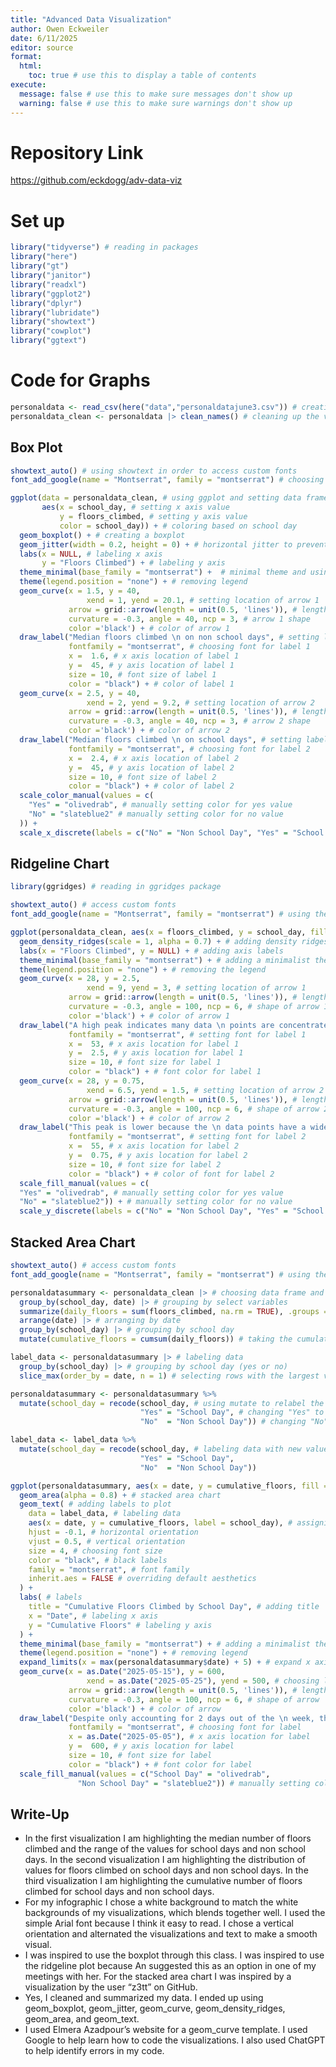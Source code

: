 ```yaml
---
title: "Advanced Data Visualization"
author: Owen Eckweiler
date: 6/11/2025
editor: source
format: 
  html:
    toc: true # use this to display a table of contents
execute:
  message: false # use this to make sure messages don't show up
  warning: false # use this to make sure warnings don't show up
---
```


# Repository Link

<https://github.com/eckdogg/adv-data-viz>


# Set up

```r
library("tidyverse") # reading in packages
library("here")
library("gt")
library("janitor")
library("readxl")
library("ggplot2")
library("dplyr")
library("lubridate")
library("showtext")
library("cowplot")
library("ggtext")
```


# Code for Graphs

```r
personaldata <- read_csv(here("data","personaldatajune3.csv")) # creating an object called "personaldata" from my csv
personaldata_clean <- personaldata |> clean_names() # cleaning up the variable names
```

## Box Plot

```r
showtext_auto() # using showtext in order to access custom fonts
font_add_google(name = "Montserrat", family = "montserrat") # choosing the google font "Montserrat"

ggplot(data = personaldata_clean, # using ggplot and setting data frame
       aes(x = school_day, # setting x axis value
           y = floors_climbed, # setting y axis value
           color = school_day)) + # coloring based on school day
  geom_boxplot() + # creating a boxplot
  geom_jitter(width = 0.2, height = 0) + # horizontal jitter to prevent overlapping points
  labs(x = NULL, # labeling x axis
       y = "Floors Climbed") + # labeling y axis
  theme_minimal(base_family = "montserrat") +  # minimal theme and using custom font
  theme(legend.position = "none") + # removing legend
  geom_curve(x = 1.5, y = 40,
                 xend = 1, yend = 20.1, # setting location of arrow 1
             arrow = grid::arrow(length = unit(0.5, 'lines')), # length of arrow 1
             curvature = -0.3, angle = 40, ncp = 3, # arrow 1 shape
             color ='black') + # color of arrow 1
  draw_label("Median floors climbed \n on non school days", # setting label 1
             fontfamily = "montserrat", # choosing font for label 1
             x =  1.6, # x axis location of label 1
             y =  45, # y axis location of label 1
             size = 10, # font size of label 1
             color = "black") + # color of label 1
  geom_curve(x = 2.5, y = 40, 
                 xend = 2, yend = 9.2, # setting location of arrow 2
             arrow = grid::arrow(length = unit(0.5, 'lines')), # length of arrow 2
             curvature = -0.3, angle = 40, ncp = 3, # arrow 2 shape
             color ='black') + # color of arrow 2
  draw_label("Median floors climbed \n on school days", # setting label 2
             fontfamily = "montserrat", # choosing font for label 2
             x =  2.4, # x axis location of label 2
             y =  45, # y axis location of label 2
             size = 10, # font size of label 2
             color = "black") + # color of label 2
  scale_color_manual(values = c(
    "Yes" = "olivedrab", # manually setting color for yes value
    "No" = "slateblue2" # manually setting color for no value
  )) +
  scale_x_discrete(labels = c("No" = "Non School Day", "Yes" = "School Day"))
```

## Ridgeline Chart

```r
library(ggridges) # reading in ggridges package

showtext_auto() # access custom fonts
font_add_google(name = "Montserrat", family = "montserrat") # using the "Montserrat" font

ggplot(personaldata_clean, aes(x = floors_climbed, y = school_day, fill = school_day)) + # choosing data frame and assigning axis values
  geom_density_ridges(scale = 1, alpha = 0.7) + # adding density ridges
  labs(x = "Floors Climbed", y = NULL) + # adding axis labels
  theme_minimal(base_family = "montserrat") + # adding a minimalist theme
  theme(legend.position = "none") + # removing the legend
  geom_curve(x = 28, y = 2.5, 
                 xend = 9, yend = 3, # setting location of arrow 1
             arrow = grid::arrow(length = unit(0.5, 'lines')), # length of arrow 1
             curvature = -0.3, angle = 100, ncp = 6, # shape of arrow 1
             color ='black') + # color of arrow 1
  draw_label("A high peak indicates many data \n points are concentrated around \n the corresponding x-value", # setting label 1
             fontfamily = "montserrat", # setting font for label 1
             x =  53, # x axis location for label 1
             y =  2.5, # y axis location for label 1
             size = 10, # font size for label 1
             color = "black") + # font color for label 1
  geom_curve(x = 28, y = 0.75, 
                 xend = 6.5, yend = 1.5, # setting location of arrow 2
             arrow = grid::arrow(length = unit(0.5, 'lines')), # length of arrow 2
             curvature = -0.3, angle = 100, ncp = 6, # shape of arrow 2
             color ='black') + # color of arrow 2
  draw_label("This peak is lower because the \n data points have a wider distribution", # setting label 2
             fontfamily = "montserrat", # setting font for label 2
             x =  55, # x axis location for label 2
             y =  0.75, # y axis location for label 2
             size = 10, # font size for label 2
             color = "black") + # color of font for label 2
  scale_fill_manual(values = c(
  "Yes" = "olivedrab", # manually setting color for yes value   
  "No" = "slateblue2")) + # manually setting color for no value
  scale_y_discrete(labels = c("No" = "Non School Day", "Yes" = "School Day"))
```

## Stacked Area Chart

```r
showtext_auto() # access custom fonts
font_add_google(name = "Montserrat", family = "montserrat") # using the "Montserrat" font

personaldatasummary <- personaldata_clean |> # choosing data frame and summarizing
  group_by(school_day, date) |> # grouping by select variables
  summarize(daily_floors = sum(floors_climbed, na.rm = TRUE), .groups = "drop") |> # summarizing daily floors climbed
  arrange(date) |> # arranging by date
  group_by(school_day) |> # grouping by school day
  mutate(cumulative_floors = cumsum(daily_floors)) # taking the cumulative sum of daily floors climbed

label_data <- personaldatasummary |> # labeling data
  group_by(school_day) |> # grouping by school day (yes or no)
  slice_max(order_by = date, n = 1) # selecting rows with the largest values of a variable

personaldatasummary <- personaldatasummary %>% 
  mutate(school_day = recode(school_day, # using mutate to relabel the values for the school day column
                             "Yes" = "School Day", # changing "Yes" to "School Day"
                             "No"  = "Non School Day")) # changing "No" to "Non School Day"

label_data <- label_data %>%
  mutate(school_day = recode(school_day, # labeling data with new values
                             "Yes" = "School Day",
                             "No"  = "Non School Day"))

ggplot(personaldatasummary, aes(x = date, y = cumulative_floors, fill = school_day)) + # using ggplot and assigning values
  geom_area(alpha = 0.8) + # stacked area chart
  geom_text( # adding labels to plot
    data = label_data, # labeling data
    aes(x = date, y = cumulative_floors, label = school_day), # assigning values
    hjust = -0.1, # horizontal orientation
    vjust = 0.5, # vertical orientation
    size = 4, # choosing font size
    color = "black", # black labels
    family = "montserrat", # font family
    inherit.aes = FALSE # overriding default aesthetics
  ) +
  labs( # labels
    title = "Cumulative Floors Climbed by School Day", # adding title
    x = "Date", # labeling x axis
    y = "Cumulative Floors" # labeling y axis
  ) +
  theme_minimal(base_family = "montserrat") + # adding a minimalist theme
  theme(legend.position = "none") + # removing legend
  expand_limits(x = max(personaldatasummary$date) + 5) + # expand x axis to display chart labels
  geom_curve(x = as.Date("2025-05-15"), y = 600,
                 xend = as.Date("2025-05-25"), yend = 500, # choosing location of arrow
             arrow = grid::arrow(length = unit(0.5, 'lines')), # length of arrow
             curvature = -0.3, angle = 100, ncp = 6, # shape of arrow
             color ='black') + # color of arrow
  draw_label("Despite only accounting for 2 days out of the \n week, the cumulative floors climbed on \n non school days is much higher than on school days", # choosing label
             fontfamily = "montserrat", # choosing font for label
             x = as.Date("2025-05-05"), # x axis location for label
             y =  600, # y axis location for label
             size = 10, # font size for label
             color = "black") + # font color for label
  scale_fill_manual(values = c("School Day" = "olivedrab", 
               "Non School Day" = "slateblue2")) # manually setting colors based on values

```

## Write-Up

- In the first visualization I am highlighting the median number of floors climbed and the range of the values for school days and non school days. In the second visualization I am highlighting the distribution of values for floors climbed on school days and non school days. In the third visualization I am highlighting the cumulative number of floors climbed for school days and non school days.
- For my infographic I chose a white background to match the white backgrounds of my visualizations, which blends together well. I used the simple Arial font because I think it easy to read. I chose a vertical orientation and alternated the visualizations and text to make a smooth visual.
- I was inspired to use the boxplot through this class. I was inspired to use the ridgeline plot because An suggested this as an option in one of my meetings with her. For the stacked area chart I was inspired by a visualization by the user "z3tt" on GitHub.
- Yes, I cleaned and summarized my data. I ended up using geom_boxplot, geom_jitter, geom_curve, geom_density_ridges, geom_area, and geom_text. 
- I used Elmera Azadpour's website for a geom_curve template. I used Google to help learn how to code the visualizations. I also used ChatGPT to help identify errors in my code.